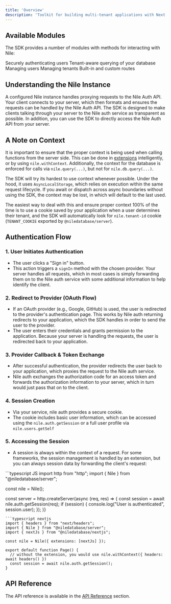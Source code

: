 ```yaml
---
title: 'Overview'
description: 'Toolkit for building multi-tenant applications with Next.js, Remix, Express, and more'
---
```


## Available Modules

The SDK provides a number of modules with methods for interacting with Nile:

<CardGroup>
<Card title="Auth" href="./server/auth" icon="right-to-bracket">
  Securely authenticating users
</Card>
<Card title="DB" href="./server/db" icon="database">
  Tenant-aware querying of your database
</Card>
<Card title="Users" href="./server/users" icon="user">
  Managing users
</Card>
<Card title="Tenants" href="./server/tenants" icon="building">
  Managing tenants
</Card>
<Card title="Routes" href="./server/routes" icon="route">
  Built-in and custom routes
</Card>
</CardGroup>

## Understanding the Nile Instance

A configured Nile instance handles proxying requests to the Nile Auth API. Your client connects to your server, which then formats and ensures 
the requests can be handled by the Nile Auth API. The SDK is designed to make clients talking through your server to the Nile auth service as 
transparent as possible. In addition, you can use the SDK to directly access the Nile Auth API from your server.


## A Note on Context

It is important to ensure that the proper context is being used when calling functions from the server side. This can be done in [extensions](../../concepts/extensions) intelligently, or by using `nile.withContext`.
Additionally, the context for the database is enforced for calls via `nile.query(...)`, but not for `nile.db.query(...)`. 

The SDK will try its hardest to use context whenever possible. Under the hood, it uses `AsyncLocalStorage`, which relies on execution within the same request lifecycle. If you await or dispatch across async boundaries without using the SDK, the context may be lost, in which will default to the last used.

The easiest way to deal with this and ensure proper context 100% of the time is to use a cookie saved by your application when a user determines their tenant, and the SDK will automatically look for `nile.tenant-id` cookie (`TENANT_COOKIE` exported by `@niledatabase/server`).

## Authentication Flow

### 1. User Initiates Authentication
- The user clicks a "Sign in" button.
- This action triggers a `signIn` method with the chosen provider. Your server handles all requests, which in most cases is simply forwarding them on to the Nile auth service with some additional information to help identify the client.

### 2. Redirect to Provider (OAuth Flow)
- If an OAuth provider (e.g., Google, GitHub) is used, the user is redirected to the provider's authentication page. This works by Nile auth returning redirects to your application, which the SDK handles in order to send the user to the provider. 
- The user enters their credentials and grants permission to the application. Because your server is handling the requests, the user is redirected back to your application.

### 3. Provider Callback & Token Exchange
- After successful authentication, the provider redirects the user back to your application, which proxies the request to the Nile auth service. 
- Nile auth exchanges the authorization code for an access token and forwards the authorization information to your server, which in turn would just pass that on to the client.

### 4. Session Creation
- Via your service, nile auth provides a secure cookie.
- The cookie includes basic user information, which can be accessed using the `nile.auth.getSession` or a full user profile via `nile.users.getSelf`

### 5. Accessing the Session
- A session is always within the context of a request. For some frameworks, the session management is handled by an extension, but you can always session data by forwarding the client's request:

<CodeGroup>
  ```typescript JS
  import http from "http";
  import { Nile } from "@niledatabase/server";

  const nile = Nile();

  const server = http.createServer(async (req, res) => {
    const session = await nile.auth.getSession(req);
    if (session) {
      console.log("User is authenticated", session.user);
    });
  )}
  ```
  ```typescript nextjs
  import { headers } from "next/headers";
  import { Nile } from "@niledatabase/server";
  import { nextJs } from "@niledatabase/nextjs";

  const nile = Nile({ extensions: [nextJs] });

  export default function Page() {
    // without the extension, you would use nile.withContext({ headers: await headers() })
    const session = await nile.auth.getSession();
  }
  ```
</CodeGroup>

## API Reference

The API reference is available in the [API Reference](/auth/api-reference/auth/sign-in-to-the-application) section.


